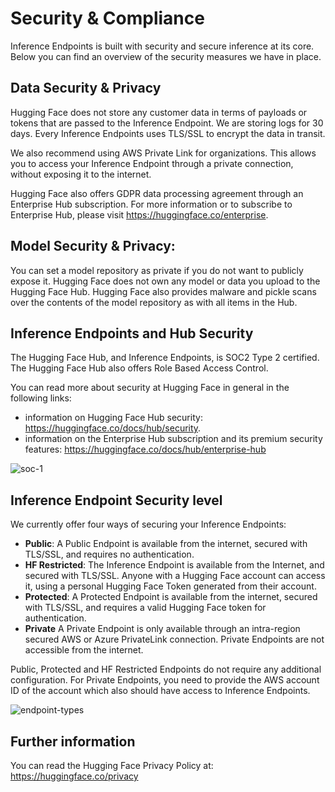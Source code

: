 # Security & Compliance

Inference Endpoints is built with security and secure inference at its core. Below you can find an overview of the security measures
we have in place.

## Data Security & Privacy

Hugging Face does not store any customer data in terms of payloads or tokens that are passed to the Inference Endpoint.
We are storing logs for 30 days. Every Inference Endpoints uses TLS/SSL to encrypt the data in transit.

We also recommend using AWS Private Link for organizations. This allows you to access your Inference Endpoint through a
private connection, without exposing it to the internet.

Hugging Face also offers GDPR data processing agreement through an Enterprise Hub subscription. For more information or to
subscribe to Enterprise Hub, please visit https://huggingface.co/enterprise.

## Model Security & Privacy:

You can set a model repository as private if you do not want to publicly expose it. Hugging Face does not own any model or
data you upload to the Hugging Face Hub. Hugging Face also provides malware and pickle scans over the contents of the model
repository as with all items in the Hub.

## Inference Endpoints and Hub Security

The Hugging Face Hub, and Inference Endpoints, is SOC2 Type 2 certified. The Hugging Face Hub also offers Role Based Access Control. 

You can read more about security at Hugging Face in general in the following links:
- information on Hugging Face Hub security: https://huggingface.co/docs/hub/security. 
- information on the Enterprise Hub subscription and its premium security features: https://huggingface.co/docs/hub/enterprise-hub

<div class="flex justify-center">
  <img src="https://huggingface.co/datasets/huggingface/documentation-images/resolve/main/hub/security-soc-1.jpg" alt="soc-1" class="max-w-[300px] w-full" />
</div>

## Inference Endpoint Security level

We currently offer four ways of securing your Inference Endpoints:

- **Public**: A Public Endpoint is available from the internet, secured with TLS/SSL, and requires no authentication.
- **HF Restricted**: The Inference Endpoint is available from the Internet, and secured with TLS/SSL. Anyone with a Hugging Face account can access it, using a personal Hugging Face Token generated from their account.
- **Protected**: A Protected Endpoint is available from the internet, secured with TLS/SSL, and requires a valid Hugging Face token for authentication.
- **Private** A Private Endpoint is only available through an intra-region secured AWS or Azure PrivateLink connection. Private Endpoints are not accessible from the internet.

Public, Protected and HF Restricted Endpoints do not require any additional configuration. For Private Endpoints, you need to provide
the AWS account ID of the account which also should have access to Inference Endpoints.

![endpoint-types](https://raw.githubusercontent.com/huggingface/hf-endpoints-documentation/main/assets/endpoint_types.png)

## Further information

You can read the Hugging Face Privacy Policy at: https://huggingface.co/privacy
